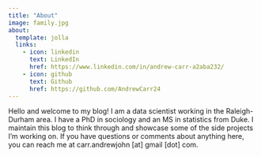 ```yaml
---
title: "About"
image: family.jpg
about:
  template: jolla
  links: 
    - icon: linkedin
      text: LinkedIn
      href: https://www.linkedin.com/in/andrew-carr-a2aba232/
    - icon: github
      text: Github
      href: https://github.com/AndrewCarr24
---
```


Hello and welcome to my blog! I am a data scientist working in the Raleigh-Durham area. I have a PhD in sociology and an MS in statistics from Duke. I maintain this blog to think through and showcase some of the side projects I'm working on. If you have questions or comments about anything here, you can reach me at carr.andrewjohn [at] gmail [dot] com.  